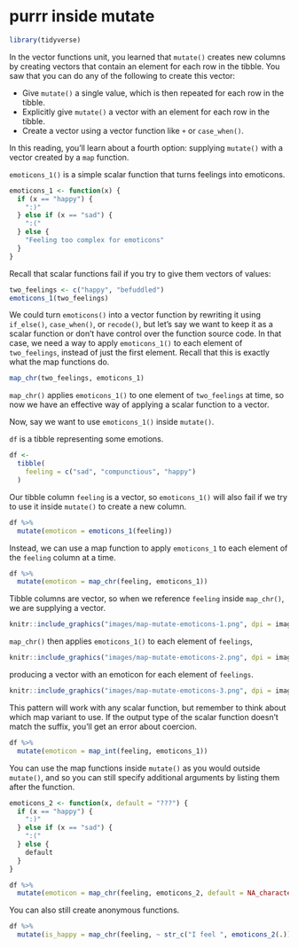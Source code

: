 # purrr inside mutate

```r
library(tidyverse)
```

In the vector functions unit, you learned that `mutate()` creates new columns by creating vectors that contain an element for each row in the tibble. You saw that you can do any of the following to create this vector:

* Give `mutate()` a single value, which is then repeated for each row in the tibble.
* Explicitly give `mutate()` a vector with an element for each row in the tibble.
* Create a vector using a vector function like `+` or `case_when()`.

In this reading, you'll learn about a fourth option: supplying `mutate()` with a vector created by a `map` function.

`emoticons_1()` is a simple scalar function that turns feelings into emoticons.

```r
emoticons_1 <- function(x) {
  if (x == "happy") {
    ":)"
  } else if (x == "sad") {
    ":("
  } else {
    "Feeling too complex for emoticons"
  }
}
```

Recall that scalar functions fail if you try to give them vectors of values:

```r
two_feelings <- c("happy", "befuddled")
emoticons_1(two_feelings)
```

We could turn `emoticons()` into a vector function by rewriting it using `if_else()`, `case_when()`, or `recode()`, but let's say we want to keep it as a scalar function or don't have control over the function source code. In that case, we need a way to apply `emoticons_1()` to each element of `two_feelings`, instead of just the first element. Recall that this is exactly what the map functions do.

```r
map_chr(two_feelings, emoticons_1)
```

`map_chr()` applies `emoticons_1()` to one element of `two_feelings` at time, so now we have an effective way of applying a scalar function to a vector. 

Now, say we want to use `emoticons_1()` inside `mutate()`.

`df` is a tibble representing some emotions. 

```r
df <- 
  tibble(
    feeling = c("sad", "compunctious", "happy")
  ) 
```

Our tibble column `feeling` is a vector, so `emoticons_1()` will also fail if we try to use it inside `mutate()` to create a new column.

```r
df %>% 
  mutate(emoticon = emoticons_1(feeling))
```

Instead, we can use a map function to apply `emoticons_1` to each element of the `feeling` column at a time.

```r
df %>% 
  mutate(emoticon = map_chr(feeling, emoticons_1))
```

Tibble columns are vector, so when we reference `feeling` inside `map_chr()`, we are supplying a vector.

```r
knitr::include_graphics("images/map-mutate-emoticons-1.png", dpi = image_dpi)
```

`map_chr()` then applies `emoticons_1()` to each element of `feelings`,

```r
knitr::include_graphics("images/map-mutate-emoticons-2.png", dpi = image_dpi)
```

producing a vector with an emoticon for each element of `feelings`.

```r
knitr::include_graphics("images/map-mutate-emoticons-3.png", dpi = image_dpi )
```

This pattern will work with any scalar function, but remember to think about which map variant to use. If the output type of the scalar function doesn't match the suffix, you'll get an error about coercion.

```r
df %>% 
  mutate(emoticon = map_int(feeling, emoticons_1))
```

You can use the map functions inside `mutate()` as you would outside `mutate()`, and so you can still specify additional arguments by listing them after the function.

```r
emoticons_2 <- function(x, default = "???") {
  if (x == "happy") {
    ":)"
  } else if (x == "sad") {
    ":("
  } else {
    default
  }
}

df %>% 
  mutate(emoticon = map_chr(feeling, emoticons_2, default = NA_character_))
```

You can also still create anonymous functions.

```r
df %>% 
  mutate(is_happy = map_chr(feeling, ~ str_c("I feel ", emoticons_2(.))))
```